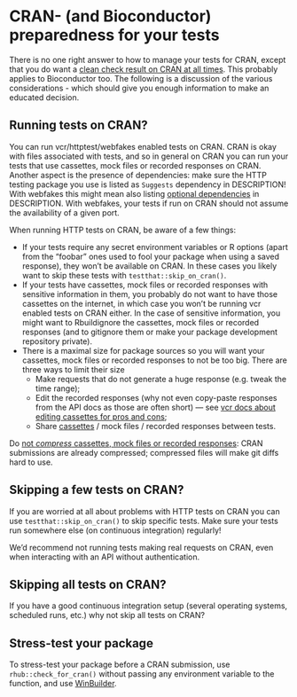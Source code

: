 # CRAN- (and Bioconductor) preparedness for your tests {#cran-preparedness}

There is no one right answer to how to manage your tests for CRAN, except that you 
do want a [clean check result on CRAN at all times](#graceful).
This probably applies to Bioconductor too.
The following is a 
discussion of the various considerations - which should give you enough
information to make an educated decision. 

## Running tests on CRAN?

You can run vcr/httptest/webfakes enabled tests on CRAN. 
CRAN is okay with files associated with tests,
and so in general on CRAN you can run your tests that use cassettes, mock files or recorded responses on CRAN.
Another aspect is the presence of dependencies: make sure the HTTP testing package you use is listed as `Suggests` dependency in DESCRIPTION!
With webfakes this might mean also listing [optional dependencies](https://r-lib.github.io/webfakes/#optional-dependencies) in DESCRIPTION.
With webfakes, your tests if run on CRAN should not assume the availability of a given port.

When running HTTP tests on CRAN, be aware of a few things:

- If your tests require any secret environment variables or R options (apart from the "foobar" ones used to fool your package when using a saved response),
they won't be available on CRAN. In these cases you likely want to skip these
tests with `testthat::skip_on_cran()`.
- If your tests have cassettes, mock files or recorded responses with sensitive information in them,
you probably do not want to have those cassettes on the internet, in which case
you won't be running vcr enabled tests on CRAN either. In the case of sensitive 
information, you might want to Rbuildignore the cassettes, mock files or recorded responses (and to gitignore them or make your package development repository private).
- There is a maximal size for package sources so you will want your cassettes, mock files or recorded responses to not be too big. There are three ways to limit their size
    - Make requests that do not generate a huge response (e.g. tweak the time range);
    - Edit the recorded responses (why not even copy-paste responses from the API docs as those are often short) --- see [vcr docs about editing cassettes for pros and cons](https://docs.ropensci.org/vcr/articles/cassette-manual-editing.html);
    - Share [cassettes](#sharing-cassettes) / mock files / recorded responses between tests.

Do [not *compress* cassettes, mock files or recorded responses](https://github.com/nealrichardson/httptest/issues/11#issuecomment-354699342): CRAN submissions are already compressed; compressed files will make git diffs hard to use.

## Skipping a few tests on CRAN?

If you are worried at all about problems with HTTP tests on CRAN you can use 
`testthat::skip_on_cran()` to skip specific tests.
Make sure your tests run somewhere else (on continuous integration) regularly! 

We'd recommend not running tests making real requests on CRAN, even when interacting with an API without authentication.

## Skipping all tests on CRAN?

If you have a good continuous integration setup (several operating systems, scheduled runs, etc.) why not skip all tests on CRAN?

## Stress-test your package

To stress-test your package before a CRAN submission, use `rhub::check_for_cran()` without passing any environment variable to the function, and use [WinBuilder](https://blog.r-hub.io/2020/04/01/win-builder/).